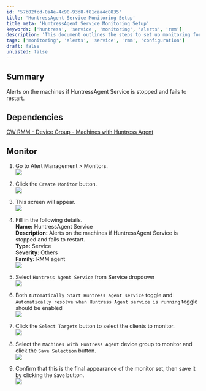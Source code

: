 ```yaml
---
id: '57b02fcd-0a4e-4c90-93d8-f81caa4c0835'
title: 'HuntressAgent Service Monitoring Setup'
title_meta: 'HuntressAgent Service Monitoring Setup'
keywords: ['huntress', 'service', 'monitoring', 'alerts', 'rmm']
description: 'This document outlines the steps to set up monitoring for the HuntressAgent Service, ensuring alerts are triggered if the service stops and fails to restart. It includes detailed instructions on configuring the monitor in ConnectWise RMM.'
tags: ['monitoring', 'alerts', 'service', 'rmm', 'configuration']
draft: false
unlisted: false
---
```

## Summary

Alerts on the machines if HuntressAgent Service is stopped and fails to restart.

## Dependencies

[CW RMM - Device Group - Machines with Huntress Agent](https://proval.itglue.com/DOC-5078775-15303347)

## Monitor

1. Go to Alert Management > Monitors.  
   ![](../../../static/img/HuntressAgent-Service/image_1.png)  
   
2. Click the `Create Monitor` button.  
   ![](../../../static/img/HuntressAgent-Service/image_2.png)  
   
3. This screen will appear.  
   ![](../../../static/img/HuntressAgent-Service/image_3.png)  

4. Fill in the following details.  
   **Name:** HuntressAgent Service  
   **Description:** Alerts on the machines if HuntressAgent Service is stopped and fails to restart.  
   **Type:** Service  
   **Severity:** Others  
   **Family:** RMM agent  
   ![](../../../static/img/HuntressAgent-Service/image_4.png)  

5. Select `Huntress Agent Service` from Service dropdown  
   ![](../../../static/img/HuntressAgent-Service/image_5.png)  

6. Both `Automatically Start Huntress agent service` toggle and `Automatically resolve when Huntress Agent service is running` toggle should be enabled  
   ![](../../../static/img/HuntressAgent-Service/image_6.png)  

7. Click the `Select Targets` button to select the clients to monitor.  
   ![](../../../static/img/HuntressAgent-Service/image_7.png)  

8. Select the `Machines with Huntress Agent` device group to monitor and click the `Save Selection` button.  
   ![](../../../static/img/HuntressAgent-Service/image_8.png)  

9. Confirm that this is the final appearance of the monitor set, then save it by clicking the `Save` button.  
   ![](../../../static/img/HuntressAgent-Service/image_9.png)  












